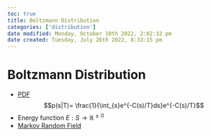```yaml
---
toc: true
title: Boltzmann Distribution
categories: ['distribution']
date modified: Monday, October 10th 2022, 2:02:32 pm
date created: Tuesday, July 26th 2022, 8:33:15 pm
---
```


# Boltzmann Distribution
- [PDF](PDF.qmd) $$p(s|T)= \frac{1}{\int_{s}e^{-C(s)/T}ds}e^{-C(s)/T}$$
- Energy function $E: S \rightarrow \mathbb{R}^{\geq 0}$
- [Markov Random Field](Markov%20Random%20Field.qmd)



